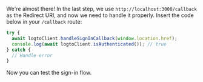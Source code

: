 We're almost there! In the last step, we use `http://localhost:3000/callback` as the Redirect URI, and now we need to handle it properly. Insert the code below in your `/callback` route:

```ts
try {
  await logtoClient.handleSignInCallback(window.location.href);
  console.log(await logtoClient.isAuthenticated()); // true
} catch {
  // Handle error
}
```

Now you can test the sign-in flow.
